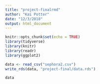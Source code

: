 ```yaml
---
title: "project-finalrmd"
author: "Kai Potter"
date: "12/3/2018"
output: html_document
---
```


```r
knitr::opts_chunk$set(echo = TRUE)
library(tidyverse)
library(knitr)
library(readr)
library(ggplot2)
```

```r
data <- read_csv("sephora2.csv") 
write_rds(data, "project-final/data.rds") 
```

```r
data 
```


